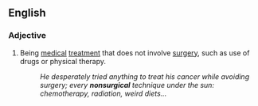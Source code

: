 ==English==

===Adjective===
{{en-adj|-}}

# Being [[medical]] [[treatment]] that does not involve [[surgery]], such as use of drugs or physical therapy.
#:''He desperately tried anything to treat his cancer while avoiding surgery; every '''nonsurgical''' technique under the sun: chemotherapy, radiation, weird diets...''